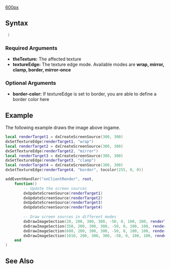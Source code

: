 {{Client function}}

{{New items|3.0135|1.3.5|
This functions allows you to change the edge handling after creating the texture.
}}
[[/File:TextureEdges.jpg.md|600px]]

==Syntax==
<syntaxhighlight lang="lua"> )</syntaxhighlight>
{{OOP||[[/texture.md|texture]]:setEdge}}
===Required Arguments===
*'''theTexture:''' The affected texture
*'''textureEdge:''' The texture edge mode. Available modes are '''wrap, mirror, clamp, border, mirror-once'''

===Optional Arguments===
*'''border-color:''' If textureEdge is set to border, you are able to define a border color here

==Example==
The following example draws the image above ingame.
<section show="true" name="Client" class="client">
<syntaxhighlight lang="lua">local renderTarget1 = dxCreateScreenSource(300, 300)
dxSetTextureEdge(renderTarget1, "wrap")
local renderTarget2 = dxCreateScreenSource(300, 300)
dxSetTextureEdge(renderTarget2, "mirror")
local renderTarget3 = dxCreateScreenSource(300, 300)
dxSetTextureEdge(renderTarget3, "clamp")
local renderTarget4 = dxCreateScreenSource(300, 300)
dxSetTextureEdge(renderTarget4, "border", tocolor(255, 0, 0))

addEventHandler("onClientRender", root,
	function()
		-- Update the screen sources
		dxUpdateScreenSource(renderTarget1)
		dxUpdateScreenSource(renderTarget2)
		dxUpdateScreenSource(renderTarget3)
		dxUpdateScreenSource(renderTarget4)
	
		-- Draw screen sources in different modes
		dxDrawImageSection(20, 200, 300, 300, -50, 0, 100, 100, renderTarget1)
		dxDrawImageSection(350, 200, 300, 300, -50, 0, 100, 100, renderTarget2)
		dxDrawImageSection(680, 200, 300, 300, -50, 0, 100, 100, renderTarget3)
		dxDrawImageSection(1010, 200, 300, 300, -50, 0, 100, 100, renderTarget4)
	end
)</syntaxhighlight></section>

==See Also==
{{Drawing_functions}}